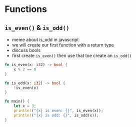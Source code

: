 # Functions

## `is_even()` & `is_odd()`

- meme about is_odd in javascript
- we will create our first function with a return type
- discuss bools
- first create `is_even()` then use that toe create an `is_odd()`

```rust
fn is_even(x: i32) -> bool {
    x % 2 == 0
}

fn is_odd(x: i32) -> bool {
    !is_even(x)
}

fn main() {
    let x = 3;
    println!("{x} is even: {}", is_even(x));
    println!("{x} is odd: {}", is_odd(x));
}
```
